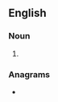 {{also|trash can}}
==English==

===Noun===
{{en-noun}}

# {{alternative form of|trash can|lang=en}}

===Anagrams===
* {{anagrams|en|a=aachnrst|Strachan}}